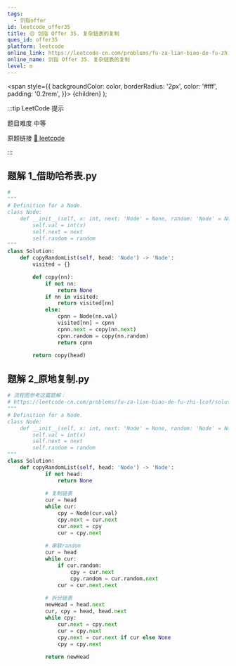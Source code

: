 ```yaml
---
tags:
  - 剑指offer
id: leetcode_offer35
title: 🟡 剑指 Offer 35. 复杂链表的复制
ques_id: offer35
platform: leetcode
online_link: https://leetcode-cn.com/problems/fu-za-lian-biao-de-fu-zhi-lcof/
online_name: 剑指 Offer 35. 复杂链表的复制
level: m
---
```


  <span
    style={{
      backgroundColor: color,
      borderRadius: '2px',
      color: '#fff',
      padding: '0.2rem',
    }}>
    {children}
  </span>
);

:::tip LeetCode 提示

题目难度 <Highlight color="#ffc01e">中等</Highlight>

原题链接 [🔗 leetcode](https://leetcode-cn.com/problems/fu-za-lian-biao-de-fu-zhi-lcof/)

:::



## 题解 1_借助哈希表.py

```py
# 
"""
# Definition for a Node.
class Node:
    def __init__(self, x: int, next: 'Node' = None, random: 'Node' = None):
        self.val = int(x)
        self.next = next
        self.random = random
"""
class Solution:
    def copyRandomList(self, head: 'Node') -> 'Node':
        visited = {}

        def copy(nn):
            if not nn:
                return None
            if nn in visited:
                return visited[nn]
            else:
                cpnn = Node(nn.val)
                visited[nn] = cpnn
                cpnn.next = copy(nn.next)
                cpnn.random = copy(nn.random)
                return cpnn

        return copy(head)
```

## 题解 2_原地复制.py

```py
# 流程图参考这篇题解：
# https://leetcode-cn.com/problems/fu-za-lian-biao-de-fu-zhi-lcof/solution/jian-zhi-offer-35-fu-za-lian-biao-de-fu-zhi-ha-xi-/
"""
# Definition for a Node.
class Node:
    def __init__(self, x: int, next: 'Node' = None, random: 'Node' = None):
        self.val = int(x)
        self.next = next
        self.random = random
"""
class Solution:
    def copyRandomList(self, head: 'Node') -> 'Node':
            if not head:
                return None
            
            # 复制链表
            cur = head
            while cur:
                cpy = Node(cur.val)
                cpy.next = cur.next
                cur.next = cpy
                cur = cpy.next
            
            # 串联random
            cur = head
            while cur:
                if cur.random:
                    cpy = cur.next
                    cpy.random = cur.random.next
                cur = cur.next.next
            
            # 拆分链表
            newHead = head.next
            cur, cpy = head, head.next
            while cpy:
                cur.next = cpy.next
                cur = cpy.next
                cpy.next = cur.next if cur else None
                cpy = cpy.next
            
            return newHead
```



